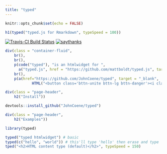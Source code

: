 ```yaml
---
title: "typed"
---
```


```r
knitr::opts_chunk$set(echo = FALSE)
```

<main>
<div class = "container">

```r
h1(typed("typed.js for Rmarkdown", typeSpeed = 100))
```

[![Travis-CI Build Status](https://travis-ci.org/JohnCoene/typed.svg?branch=master)](https://travis-ci.org/JohnCoene/typed)
[![saythanks](https://img.shields.io/badge/say-thanks-ff69b4.svg)](https://saythanks.io/to/JohnCoene)

```r
div(class = "container-fluid",
    br(),
    br(),
    p(code("typed"), "is an htmlwidget for ",
      a("typed.js", href = "https://github.com/mattboldt/typed.js", target = "_blank"), "It is obviously meant to be used in Rmarkdown html documents (such as this very website)."),
    br(),
    p(a(href="https://github.com/JohnCoene/typed", target = "_blank",
            HTML("<button class='bttn-unite bttn-lg bttn-danger'><i class='fa fa-github' aria-hidden='true'></i> Repository</button>"))))
```

```r
div(class = "page-header",
    h2("Install"))
```

```r
devtools::install_github("JohnCoene/typed")
```

```r
div(class = "page-header",
    h2("Examples"))
```

```r
library(typed)

typed("typed htmlwidget") # basic
typed(c("hello", "world")) # this'll type 'hello' then erase and type 'world'
tped("<h2>HTML content type (default)</h2>", typeSpeed = 150)
```

</div>
</main>
